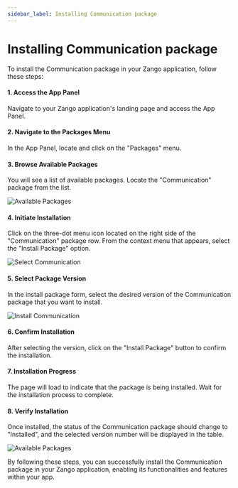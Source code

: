 ```yaml
---
sidebar_label: Installing Communication package
---
```


# Installing Communication package

To install the Communication package in your Zango application, follow these steps:

#### 1. Access the App Panel

Navigate to your Zango application's landing page and access the App Panel.

#### 2. Navigate to the Packages Menu

In the App Panel, locate and click on the "Packages" menu.

#### 3. Browse Available Packages

You will see a list of available packages. Locate the "Communication" package from the list.

![Available Packages](./images/select%20communication.png)

#### 4. Initiate Installation

Click on the three-dot menu icon located on the right side of the "Communication" package row. From the context menu that appears, select the "Install Package" option.

![Select Communication](./images/install%20communication.png)

#### 5. Select Package Version

In the install package form, select the desired version of the Communication package that you want to install.

![Install Communication](./images/comm%20version.png)

#### 6. Confirm Installation

After selecting the version, click on the "Install Package" button to confirm the installation.

#### 7. Installation Progress

The page will load to indicate that the package is being installed. Wait for the installation process to complete.

#### 8. Verify Installation

Once installed, the status of the Communication package should change to "Installed", and the selected version number will be displayed in the table.

![Available Packages](./images/communication%20verification.png)

By following these steps, you can successfully install the Communication package in your Zango application, enabling its functionalities and features within your app.
